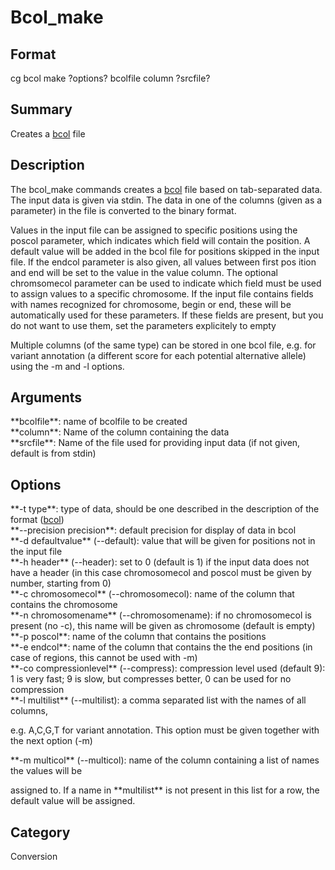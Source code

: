 = Bcol_make =

== Format ==
cg bcol make ?options? bcolfile column ?srcfile?

== Summary ==
Creates a [[bcol]] file

== Description ==
The bcol_make commands creates a [[bcol]] file based on tab-separated data.
The input data is given via stdin. The data in one of the columns (given as a parameter)
in the file is converted to the binary format. 

Values in the input file can be assigned to specific positions using the
poscol parameter, which indicates which field will contain the position. A
default value will be added in the bcol file for positions skipped in the
input file. If the endcol parameter is also given, all values between
first pos ition and end will be set to the value in the value column. The
optional chromsomecol parameter can be used to indicate which field must
be used to assign values to a specific chromosome.
If the input file contains fields with names recognized for chromosome,
begin or end, these will be automatically used for these parameters. If these
fields are present, but you do not want to use them, set the parameters explicitely
to empty

Multiple columns (of the same type) can be stored in one bcol file, e.g. for
variant annotation (a different score for each potential alternative allele)
using the -m and -l options.

== Arguments ==
; **bcolfile**: name of bcolfile to be created
; **column**: Name of the column containing the data
; **srcfile**: Name of the file used for providing input data (if not given, default is from stdin)

== Options ==
; **-t type**: type of data, should be one described in the description of the format ([[bcol]])
; **--precision precision**: default precision for display of data in bcol
; **-d defaultvalue** (--default): value that will be given for positions not in the input file
; **-h header** (--header): set to 0 (default is 1) if the input data does not have a header (in this case chromosomecol and poscol must be given by number, starting from 0)
; **-c chromosomecol** (--chromosomecol): name of the column that contains the chromosome
; **-n chromosomename** (--chromosomename): if no chromosomecol is present (no -c), this name will be given as chromosome (default is empty)
; **-p poscol**: name of the column that contains the positions
; **-e endcol**: name of the column that contains the the end positions (in case of regions, this cannot be used with -m)
; **-co compressionlevel** (--compress): compression level used (default 9): 1 is very fast; 9 is slow, but compresses better, 0 can be used for no compression
; **-l multilist** (--multilist): a comma separated list with the names of all columns, 
e.g. A,C,G,T for variant annotation. This option must be given together with the next option (-m)
; **-m multicol** (--multicol): name of the column containing a list of names the values will be
assigned to. If a name in **multilist** is not present in this list for a row, the
default value will be assigned.

== Category ==
Conversion

